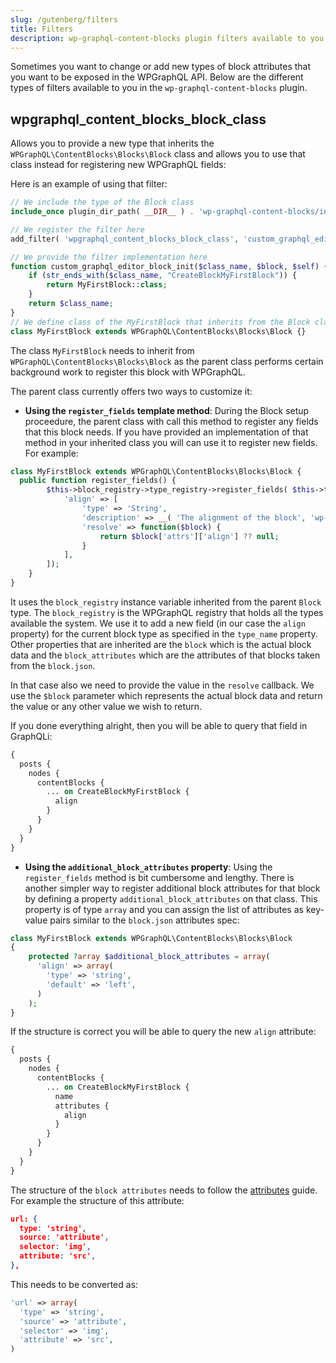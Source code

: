 ```yaml
---
slug: /gutenberg/filters
title: Filters
description: wp-graphql-content-blocks plugin filters available to you
---
```


Sometimes you want to change or add new types of block attributes that you want to be exposed in the WPGraphQL API.
Below are the different types of filters available to you in the `wp-graphql-content-blocks` plugin.

## wpgraphql_content_blocks_block_class

Allows you to provide a new type that inherits the `WPGraphQL\ContentBlocks\Blocks\Block` class and allows you to use
that class instead for registering new WPGraphQL fields:

Here is an example of using that filter:

```php
// We include the type of the Block class
include_once plugin_dir_path( __DIR__ ) . 'wp-graphql-content-blocks/includes/Blocks/Block.php';

// We register the filter here
add_filter( 'wpgraphql_content_blocks_block_class', 'custom_graphql_editor_block_init', 10, 3 );

// We provide the filter implementation here
function custom_graphql_editor_block_init($class_name, $block, $self) {
	if (str_ends_with($class_name, "CreateBlockMyFirstBlock")) {
		return MyFirstBlock::class;
	}
	return $class_name;
}
// We define class of the MyFirstBlock that inherits from the Block class
class MyFirstBlock extends WPGraphQL\ContentBlocks\Blocks\Block {}
```

The class `MyFirstBlock` needs to inherit from `WPGraphQL\ContentBlocks\Blocks\Block` as the parent class performs certain background work to register this block with WPGraphQL.

The parent class currently offers two ways to customize it:

* **Using the `register_fields` template method**: During the Block setup proceedure, the parent class with call this method to register any fields that
this block needs. If you have provided an implementation of that method in your inherited class you will can use it to register new fields.
For example:

```php
class MyFirstBlock extends WPGraphQL\ContentBlocks\Blocks\Block {
  public function register_fields() {
		$this->block_registry->type_registry->register_fields( $this->type_name, [
			'align' => [
				'type' => 'String',
				'description' => __( 'The alignment of the block', 'wp-graphql-content-blocks' ),
				'resolve' => function($block) {
					return $block['attrs']['align'] ?? null;
				}
			],
		]);
	}
}
```

It uses the `block_registry` instance variable inherited from the parent `Block` type. The `block_registry` is the WPGraphQL registry that holds all the types available the system. We use it to add a new field (in our case the `align` property) for the current block type as specified in the `type_name` property. Other properties that are inherited are the `block` which is the actual block data and the `block_attributes` which are the attributes of that blocks taken from the `block.json`.

In that case also we need to provide the value in the `resolve` callback. We use the `$block` parameter which represents the actual block data and return the value or any other value we wish to return.

If you done everything alright, then you will be able to query that field in GraphQLi:

```graphql
{
  posts {
    nodes {
      contentBlocks {
        ... on CreateBlockMyFirstBlock {
          align
        }
      }
    }
  }
}
```

* **Using the `additional_block_attributes` property**: Using the `register_fields` method is bit cumbersome and lengthy. There is another simpler way to register additional block attributes for that block by defining a property `additional_block_attributes` on that class. This property is of type `array` and you can assign the list of attributes as key-value pairs similar to the `block.json` attributes spec:

```php
class MyFirstBlock extends WPGraphQL\ContentBlocks\Blocks\Block
{
    protected ?array $additional_block_attributes = array(
      'align' => array(
        'type' => 'string',
        'default' => 'left',
      )
    );
}
```
If the structure is correct you will be able to query the new `align` attribute:

```graphql
{
  posts {
    nodes {
      contentBlocks {
        ... on CreateBlockMyFirstBlock {
          name
          attributes {
            align
          }
        }
      }
    }
  }
}
```

The structure of the `block attributes` needs to follow the [attributes](https://developer.wordpress.org/block-editor/reference-guides/block-api/block-attributes/) guide. For example the structure of this attribute:

```json
url: {
  type: 'string',
  source: 'attribute',
  selector: 'img',
  attribute: 'src',
},
```

This needs to be converted as:

```php
'url' => array(
  'type' => 'string',
  'source' => 'attribute',
  'selector' => 'img',
  'attribute' => 'src',
)
```
